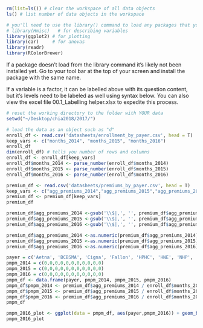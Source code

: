 ```r
```

```r
rm(list=ls()) # clear the workspace of all data objects
ls() # list number of data objects in the workspace
```


```r
# you'll need to use the library() command to load any packages that you'll use in your R session.
# library(Hmisc)   # for describing variables 
library(ggplot2) # for plotting
library(car)     # for anovas
library(readr)
library(RColorBrewer) 
```
If a package doesn't load from the library command it's likely not been installed yet. Go to your tool bar at the top of your screen and install the package with the same name.

  If a variable is a factor, it can be labelled above with its question content, but it's levels need to be labeled as well using syntax below. You can also view the excel file 00.1_Labelling helper.xlsx to expedite this process.
  
```r
# reset the working directory to the folder with YOUR data
setwd("~/Desktop/chia2018/2017/")

# load the data as an object such as "d"
enroll_df <- read.csv('datasheets/enrollment_by_payer.csv', head = T)
keep_vars <- c("months_2014", "months_2015", "months_2016")
enroll_df
dim(enroll_df) # tells you number of rows and columns
enroll_df <- enroll_df[keep_vars]
enroll_df$months_2014 <- parse_number(enroll_df$months_2014)
enroll_df$months_2015 <- parse_number(enroll_df$months_2015)
enroll_df$months_2016 <- parse_number(enroll_df$months_2016)

premium_df <- read.csv('datasheets/premiums_by_payer.csv', head = T)
keep_vars <- c("agg_premiums_2014","agg_premiums_2015","agg_premiums_2016")
premium_df <- premium_df[keep_vars]
premium_df

premium_df$agg_premiums_2014 <-gsub('\\$|,', '', premium_df$agg_premiums_2014)
premium_df$agg_premiums_2015 <-gsub('\\$|,', '', premium_df$agg_premiums_2015)
premium_df$agg_premiums_2016 <-gsub('\\$|,', '', premium_df$agg_premiums_2016)

premium_df$agg_premiums_2014 <-as.numeric(premium_df$agg_premiums_2014)
premium_df$agg_premiums_2015 <-as.numeric(premium_df$agg_premiums_2015)
premium_df$agg_premiums_2016 <-as.numeric(premium_df$agg_premiums_2016)
```

```r
payer = c('Aetna', 'BCBSMA', 'Cigna', 'Fallon', 'HPHC', 'HNE', 'NHP', 'Tufts','UniCare', 'United', 'Total')
pmpm_2014 = c(0,0,0,0,0,0,0,0,0,0,0)
pmpm_2015 = c(0,0,0,0,0,0,0,0,0,0,0)
pmpm_2016 = c(0,0,0,0,0,0,0,0,0,0,0)
pmpm_df <- data.frame(payer, pmpm_2014, pmpm_2015, pmpm_2016)
pmpm_df$pmpm_2014 <- premium_df$agg_premiums_2014 / enroll_df$months_2014
pmpm_df$pmpm_2015 <- premium_df$agg_premiums_2015 / enroll_df$months_2015
pmpm_df$pmpm_2016 <- premium_df$agg_premiums_2016 / enroll_df$months_2016
pmpm_df
```

```r
pmpm_2016_plot <- ggplot(data = pmpm_df, aes(payer,pmpm_2016)) + geom_bar(stat = "identity", width=0.3, fill="steelblue") + coord_flip() + theme_minimal() + labs(title =" Fully-Insured Premiums by Payer, 2016", x = "ESI") 
pmpm_2016_plot

```

